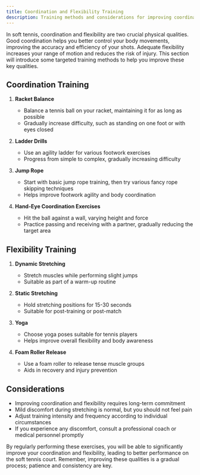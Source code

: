 ```yaml
---
title: Coordination and Flexibility Training
description: Training methods and considerations for improving coordination and flexibility in soft tennis players
---
```


In soft tennis, coordination and flexibility are two crucial physical qualities. Good coordination helps you better control your body movements, improving the accuracy and efficiency of your shots. Adequate flexibility increases your range of motion and reduces the risk of injury. This section will introduce some targeted training methods to help you improve these key qualities.

## Coordination Training

1. **Racket Balance**
   - Balance a tennis ball on your racket, maintaining it for as long as possible
   - Gradually increase difficulty, such as standing on one foot or with eyes closed

2. **Ladder Drills**
   - Use an agility ladder for various footwork exercises
   - Progress from simple to complex, gradually increasing difficulty

3. **Jump Rope**
   - Start with basic jump rope training, then try various fancy rope skipping techniques
   - Helps improve footwork agility and body coordination

4. **Hand-Eye Coordination Exercises**
   - Hit the ball against a wall, varying height and force
   - Practice passing and receiving with a partner, gradually reducing the target area

## Flexibility Training

1. **Dynamic Stretching**
   - Stretch muscles while performing slight jumps
   - Suitable as part of a warm-up routine

2. **Static Stretching**
   - Hold stretching positions for 15-30 seconds
   - Suitable for post-training or post-match

3. **Yoga**
   - Choose yoga poses suitable for tennis players
   - Helps improve overall flexibility and body awareness

4. **Foam Roller Release**
   - Use a foam roller to release tense muscle groups
   - Aids in recovery and injury prevention

## Considerations

- Improving coordination and flexibility requires long-term commitment
- Mild discomfort during stretching is normal, but you should not feel pain
- Adjust training intensity and frequency according to individual circumstances
- If you experience any discomfort, consult a professional coach or medical personnel promptly

By regularly performing these exercises, you will be able to significantly improve your coordination and flexibility, leading to better performance on the soft tennis court. Remember, improving these qualities is a gradual process; patience and consistency are key.
